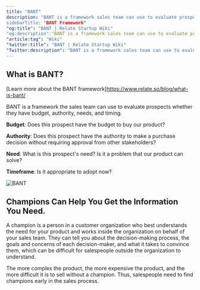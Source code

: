 ```yaml
---
title: "BANT"
description: "BANT is a framework sales team can use to evaluate prospects whether they have budget, authority, needs and timing.”
sidebarTitle: "BANT Framework"
"og:title": "BANT | Relate Startup Wiki"
"og:description":"BANT is a framework sales team can use to evaluate prospects whether they have budget, authority, needs and timing.”
"article:tag": "Wiki"
"twitter:title": "BANT | Relate Startup Wiki"
"Twitter:description": "BANT is a framework sales team can use to evaluate prospects whether they have budget, authority, needs and timing.”
---
```


## What is BANT?

<Tip>[Learn more about the BANT framework]https://www.relate.so/blog/what-is-bant/</Tip>

BANT is a framework the sales team can use to evaluate prospects whether they have budget, authority, needs, and timing.

**Budget**: Does this prospect have the budget to buy our product?

**Authority**: Does this prospect have the authority to make a purchase decision without requiring approval from other stakeholders?

**Need**: What is this prospect's need? Is it a problem that our product can solve?

**Timeframe**: Is it appropriate to adopt now?

![BANT](/docs/images/wiki/bant.png)

## Champions Can Help You Get the Information You Need.

A champion is a person in a customer organization who best understands the need for your product and works inside the organization on behalf of your sales team. They can tell you about the decision-making process, the goals and concerns of each decision-maker, and what it takes to convince them, which can be difficult for salespeople outside the organization to understand. 

The more complex the product, the more expensive the product, and the more difficult it is to sell without a champion. Thus, salespeople need to find champions early in the sales process.